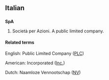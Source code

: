 {{rfc-date|date=June 2005}}
{{see|spa|Spa}}

==Italian==

==={{initialism}}===
'''SpA'''

# Società per Azioni. A public limited company.

====Related terms====

English: Public Limited Company ([[PLC]])

American: Incorporated ([[Inc.]])

Dutch: Naamloze Vennootschap ([[NV]])